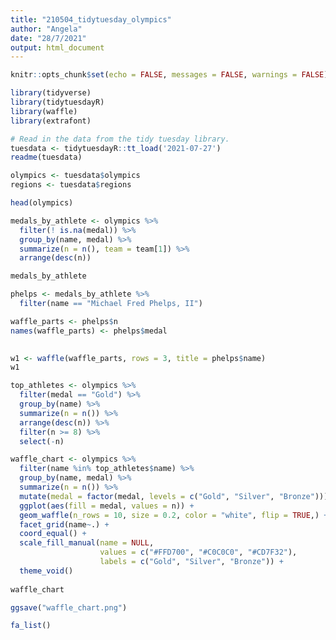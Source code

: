 ```yaml
---
title: "210504_tidytuesday_olympics"
author: "Angela"
date: "28/7/2021"
output: html_document
---
```


```r
knitr::opts_chunk$set(echo = FALSE, messages = FALSE, warnings = FALSE)
```

```r
library(tidyverse)
library(tidytuesdayR)
library(waffle)
library(extrafont)

```


```r
# Read in the data from the tidy tuesday library.
tuesdata <- tidytuesdayR::tt_load('2021-07-27')
readme(tuesdata)

olympics <- tuesdata$olympics
regions <- tuesdata$regions
```

```r
head(olympics)
```



```r
medals_by_athlete <- olympics %>%
  filter(! is.na(medal)) %>%
  group_by(name, medal) %>%
  summarize(n = n(), team = team[1]) %>%
  arrange(desc(n))

medals_by_athlete
```

```r
phelps <- medals_by_athlete %>%
  filter(name == "Michael Fred Phelps, II")

waffle_parts <- phelps$n
names(waffle_parts) <- phelps$medal
  
```

```r
w1 <- waffle(waffle_parts, rows = 3, title = phelps$name)
w1
```

```r
top_athletes <- olympics %>%
  filter(medal == "Gold") %>%
  group_by(name) %>%
  summarize(n = n()) %>%
  arrange(desc(n)) %>%
  filter(n >= 8) %>%
  select(-n)
```

```r
waffle_chart <- olympics %>%
  filter(name %in% top_athletes$name) %>%
  group_by(name, medal) %>%
  summarize(n = n()) %>%
  mutate(medal = factor(medal, levels = c("Gold", "Silver", "Bronze"))) %>%
  ggplot(aes(fill = medal, values = n)) +
  geom_waffle(n_rows = 10, size = 0.2, color = "white", flip = TRUE,) +
  facet_grid(name~.) +
  coord_equal() +
  scale_fill_manual(name = NULL,
                    values = c("#FFD700", "#C0C0C0", "#CD7F32"),
                    labels = c("Gold", "Silver", "Bronze")) +
  theme_void()
        
waffle_chart

ggsave("waffle_chart.png")
```


```r
fa_list()
```

